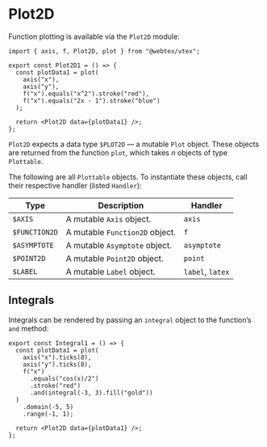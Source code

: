 
# Plot2D

Function plotting is available via the `Plot2D` module:

<Plot2D1 />

```tsx
import { axis, f, Plot2D, plot } from "@webtex/vtex";

export const Plot2D1 = () => {
  const plotData1 = plot(
    axis("x"),
    axis("y"),
    f("x").equals("x^2").stroke("red"),
    f("x").equals("2x - 1").stroke("blue")
  );

  return <Plot2D data={plotData1} />;
};
```

`Plot2D` expects a data type `$PLOT2D` — a mutable `Plot` object. These objects are returned from the function `plot`, which takes $n$ objects of type `Plottable`.

The following are all `Plottable` objects. To instantiate these objects, call their respective handler (listed `Handler`):

| Type          | Description                    | Handler          |
| ------------- | ------------------------------ | ---------------- |
| `$AXIS`       | A mutable `Axis` object.       | `axis`           |
| `$FUNCTION2D` | A mutable `Function2D` object. | `f`              |
| `$ASYMPTOTE`  | A mutable `Asymptote` object.  | `asymptote`      |
| `$POINT2D`    | A mutable `Point2D` object.    | `point`          |
| `$LABEL`      | A mutable `Label` object.      | `label`, `latex` |


## Integrals

Integrals can be rendered by passing an `integral` object to the function’s `and` method:

<Integral1 />

```tsx
export const Integral1 = () => {
  const plotData1 = plot(
    axis("x").ticks(8),
    axis("y").ticks(8),
    f("x")
      .equals("cos(x)/2")
      .stroke("red")
      .and(integral(-3, 3).fill("gold"))
  )
    .domain(-5, 5)
    .range(-1, 1);

  return <Plot2D data={plotData1} />;
};
```

